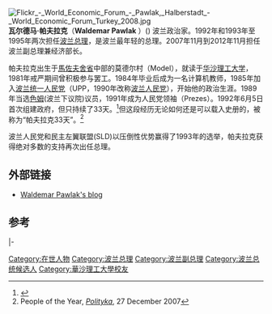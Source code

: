 {{Infobox Officeholder
|name               = 瓦尔德马·帕夫拉克<br>Waldemar Pawlak
|image              = Waldemar_Pawlak_candidate_2010_A.jpg
|imagesize          = 240px
|smallimage         = 
|caption            = 
|order              = [[波兰总理|波兰总理]]
|term_start2         = 1992年6月5日
|term_end2           = 1992年7月10日
|vicepresident2      = 
|viceprimeminister2  = 
|deputy2             = 
|president2          = [[莱赫·瓦文萨|莱赫·瓦文萨]]
|primeminister2      = 
|predecessor2        = [[扬·奥尔谢夫斯基|扬·奥尔谢夫斯基]]
|successor2          = [[汉娜·苏霍茨卡|汉娜·苏霍茨卡]]
|order2             = 
|term_start        = 1993年10月26日
|term_end          = 1995年3月6日
|vicepresident     = 
|viceprimeminister = 
|deputy            = [[马莱克·博罗夫斯基|马莱克·博罗夫斯基]]<br>[[沃齐米日·齐莫谢维奇|沃齐米日·齐莫谢维奇]]
|president         = [[莱赫·瓦文萨|莱赫·瓦文萨]]
|primeminister     = 
|predecessor       = [[汉娜·苏霍茨卡|汉娜·苏霍茨卡]]
|successor         = [[约瑟夫·奥莱克西|约瑟夫·奥莱克西]]
|order3             = [[波兰副总理|波兰副总理]]
|term_start3        = 2007年11月16日
|term_end3          = 2012年11月27日
|vicepresident3     = 
|viceprimeminister3 = 
|deputy3            = 
|president3         = [[莱赫·卡钦斯基|莱赫·卡钦斯基]]<br>[[布罗尼斯瓦夫·科莫罗夫斯基|布罗尼斯瓦夫·科莫罗夫斯基]] {{small|(代理)}}<br>[[博格丹·博鲁塞维奇|博格丹·博鲁塞维奇]] {{small|(代理)}}<br>[[格热戈日·谢蒂纳|格热戈日·谢蒂纳]] {{small|(代理)}}<br>[[布罗尼斯瓦夫·科莫罗夫斯基|布罗尼斯瓦夫·科莫罗夫斯基]] 
|primeminister3     = [[唐纳德·图斯克|唐纳德·图斯克]]
|predecessor3       = 
|successor3         = [[雅努什·皮耶霍钦斯基|雅努什·皮耶霍钦斯基]]
|order4             = 波兰经济部长
|term_start4        = 2007年11月16日
|term_end4          = 2012年11月27日
|vicepresident4     = 
|viceprimeminister4 = 
|deputy4            = [[亚当·申斐尔德|亚当·申斐尔德]]（Adam Szejnfeld）
|president4         = [[莱赫·卡钦斯基|莱赫·卡钦斯基]]<br>[[布罗尼斯瓦夫·科莫罗夫斯基|布罗尼斯瓦夫·科莫罗夫斯基]] {{small|(代理)}}<br>[[博格丹·博鲁塞维奇|博格丹·博鲁塞维奇]] {{small|(代理)}}<br>[[格热戈日·谢蒂纳|格热戈日·谢蒂纳]] {{small|(代理)}}<br>[[布罗尼斯瓦夫·科莫罗夫斯基|布罗尼斯瓦夫·科莫罗夫斯基]]
|primeminister4     = [[唐纳德·图斯克|唐纳德·图斯克]]
|predecessor4       = [[彼奥特·沃西尼亚克_(政治家)|彼奥特·沃西尼亚克]]（Piotr Woźniak）
|successor4         = [[雅努什·皮耶霍钦斯基|雅努什·皮耶霍钦斯基]]
|order5             = [[波兰人民党|波兰人民党]]总裁
|term_start6        = 1991年6月29日
|term_end6          = 1997年10月11日
|predecessor6       = [[罗曼·巴托什泽|罗曼·巴托什泽]]（Roman Bartoszcze）
|successor6         = [[雅罗斯瓦夫·卡利诺夫斯基|雅罗斯瓦夫·卡利诺夫斯基]]
|order6             = 
|term_start5        = 2005年1月29日
|term_end5          = 2012年11月17日
|predecessor5       = [[雅努什·沃伊切霍夫斯基|雅努什·沃伊切霍夫斯基]]（Janusz Wojciechowski）
|successor5         = [[雅努什·皮耶霍钦斯基|雅努什·皮耶霍钦斯基]] 
| office7           = [[波兰共和国下议院|色姆]]议员
| term_start7       = 1989年6月18日
| term_end7         = 
| constituency7     = {{link-en|16 – Płock|Płock (parliamentary constituency)}}
| birth_date        = {{birth date and age|1959|09|5|df=y}}
| birth_place       = [[File:Flag_of_Poland.svg|23px]][[波蘭人民共和國|波蘭]][[馬佐夫舍省|馬佐夫舍省]]
| death_date        = 
| death_place       = 
| constituency      = 
| party             = [[波兰人民党|波兰人民党]]
| spouse            = Elżbieta Pawlak
| profession        = [[机械师|机械师]], [[农民|农民]], [[教师|教师]]
| signature         = 
| footnotes         = 
}}
[[Image:Flickr_-_World_Economic_Forum_-_Pawlak,_Halberstadt_-_World_Economic_Forum_Turkey_2008.jpg|thumb]]
'''瓦尔德马·帕夫拉克'''（'''Waldemar Pawlak''' {{IPAc-pl|AUD|Pl-Waldemar Pawlak.ogg|w|a|l|'|d|e|m|a|r|-|'|p|a|w|l|a|k}} ）({{bd|1959年|9月5日||}}) 波兰政治家。1992年和1993年至1995年两次担任[[波兰|波兰]][[波兰总理|总理]]，是波兰最年轻的总理。2007年11月到2012年11月担任波兰副总理兼经济部长。

帕夫拉克出生于[[馬佐夫舍省|馬佐夫舍省]]中部的莫德尔村（Model），就读于[[华沙理工大学|华沙理工大学]]，1981年戒严期间曾积极参与罢工。1984年毕业后成为一名计算机教师，1985年加入[[波兰统一人民党|波兰统一人民党]]（UPP，1990年改称[[波兰人民党|波兰人民党]]），开始他的政治生涯。1989年当选[[波兰共和国下议院|色姆]](波兰下议院)议员，1991年成为人民党领袖（Prezes）。1992年6月5日首次组建政府，但只持续了33天。<ref>{{Cite web|title=Premier - Kancelaria Prezesa Rady Ministrów - Portal Gov.pl|url=https://www.gov.pl/web/premier|access-date=2021-10-07|work=Kancelaria Prezesa Rady Ministrów|language=pl|archive-date=2022-01-15|archive-url=https://web.archive.org/web/20220115072535/https://www.gov.pl/web/premier|dead-url=no}}</ref>但这段经历无论如何还是可以载入史册的，被称为“帕夫拉克33天”。<ref name="ReferenceA">People of the Year, ''[[Polityka|Polityka]]'', 27 December 2007</ref>

波兰人民党和民主左翼联盟(SLD)以压倒性优势赢得了1993年的选举，帕夫拉克获得绝对多数的支持再次出任总理。

==外部链接==
*[https://web.archive.org/web/20070313224419/http://waldemarpawlak.blog.onet.pl/ Waldemar Pawlak's blog]

==参考==
{{reflist}}

{{s-start}}
{{s-gov|us}}
{{s-bef|before=[[扬·奥尔谢夫斯基|扬·奥尔谢夫斯基]]}}
{{s-ttl|title=[[波兰总理|波兰共和国总理]]|years=1992}}
{{s-aft|after=[[汉娜·苏霍茨卡|汉娜·苏霍茨卡]]}}
{{s-bef|before=[[汉娜·苏霍茨卡|汉娜·苏霍茨卡]]}}
{{s-ttl|title=[[波兰总理|波兰共和国总理]]|years=1993-1995}}
{{s-aft|after=[[约瑟夫·奥莱克西|约瑟夫·奥莱克西]]}}
{{s-bef|before=[[普日米斯瓦夫·戈西夫斯基|普日米斯瓦夫·戈西夫斯基]](Przemysław Gosiewski)<br>[[泽塔·基洛夫斯卡|泽塔·基洛夫斯卡]]（Zyta Gilowska）}}
{{s-ttl|title=[[波兰共和国副总理|波兰共和国副总理]]<br><small>与[[格热戈日·谢蒂纳|格热戈日·谢蒂纳]] (2007-2009)</small>|years=2007-2012}}
{{s-aft|after=[[雅努什·皮耶霍钦斯基|雅努什·皮耶霍钦斯基]]<br>（Janusz Piechociński）}}
{{s-bef|before=[[彼奥特·沃西尼亚克_(政治家)|彼奥特·沃西尼亚克]]}}
{{s-ttl|title=[[波兰经济部|经济部长]]|years=2007-2012}}
{{s-aft|after=[[雅努什·皮耶霍钦斯基|雅努什·皮耶霍钦斯基]]}}
|-
{{s-ppo}}
{{s-bef|before=[[罗曼·巴托什泽|罗曼·巴托什泽]]}}
{{s-ttl|title=[[波兰人民党|波兰人民党]]领袖|years=1991-1997}}
{{s-aft|after=[[雅罗斯瓦夫·卡利诺夫斯基|雅罗斯瓦夫·卡利诺夫斯基]]}}
{{s-bef|before=[[罗曼·巴托什泽|罗曼·巴托什泽]]}}
{{s-ttl|title=[[波兰人民党|波兰人民党]]总统候选人|years=[[1995年波兰总统选举|1995年]] (第5名)}}
{{s-aft|after=[[雅罗斯瓦夫·卡利诺夫斯基|雅罗斯瓦夫·卡利诺夫斯基]]}}
{{s-bef|before=[[雅努什·沃伊切霍夫斯基|雅努什·沃伊切霍夫斯基]]}}
{{s-ttl|title=[[波兰人民党|波兰人民党]]领袖|years=2005-2012}}
{{s-aft|after=[[雅努什·皮耶霍钦斯基|雅努什·皮耶霍钦斯基]]}}
{{s-bef|before=[[雅罗斯瓦夫·卡利诺夫斯基|雅罗斯瓦夫·卡利诺夫斯基]]}}
{{s-ttl|title=[[波兰人民党|波兰人民党]]总统候选人|years=[[2010年波兰总统选举|2010年]] (第5名)}}
{{s-aft|after=最近}}
{{s-end}}

{{Authority control}}
[[Category:在世人物|Category:在世人物]]
[[Category:波兰总理|Category:波兰总理]]
[[Category:波兰副总理|Category:波兰副总理]]
[[Category:波兰总统候选人|Category:波兰总统候选人]]
[[Category:華沙理工大學校友|Category:華沙理工大學校友]]